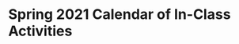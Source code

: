 # Spring 2021 Calendar of In-Class Activities {-}

\begin{longtable}{|l|l|l|l|p{.55\textwidth}|}
\hline
\textbf{Week}& \textbf{Activity}& \textbf{Day}& \textbf{Date}& \textbf{Activity} \\ \hline
\endhead
1& 1& M& 1/11& Martian Alphabet \\*
1& 1& W& 1/13& Martian Alphabet \\*
1& 1& F& 1/15& Martian Alphabet \\ \hline
2& 2& M& 1/18& Study Design (\textit{No class}) \\*
2& 2& W& 1/20& Study Design \\*
2& 2& F& 1/22& Study Design \\ \hline
3& 3& M& 1/25& What's the Probability? \\*
3& 3& W& 1/27& What's the Probability? \\*
3& 3& F& 1/29& What's the Probability? \\ \hline
4& 4& M& 2/1& IMDb Movie Reviews \\*
4& 4& W& 2/3& IMDb Movie Reviews \\*
4& 4& F& 2/5& IMDb Movie Reviews \\ \hline
5& 4& M& 2/8& Movie Profits \\*
5& 5& W& 2/10& Movie Profits \\*	
5& 5& F& 2/12& Movie Profits \\ \hline
6& 6& M& 2/15& Handedness of Male Boxers - Testing (\textit{No class})\\*
6& 6& W& 2/17& Handedness of Male Boxers - Testing \\*	
6& 6& F& 2/19& Handedness of Male Boxers - Testing \\ \hline
7& $-$& M$-$F& 2/22$-$2/26& \textbf{Exam 1} \\ \hline
8& 7& M& 3/1& Handedness of Male Boxers - Estimation \\*
8& 7& W& 3/3& Handedness of Male Boxers - Estimation \\*	
8& 7& F& 3/5& Handedness of Male Boxers - Estimation \\ \hline
9& 8& M& 3/8& Winter Sports Helmet Use and Head Injuries - Testing \\*
9& 8& W& 3/10& Winter Sports Helmet Use and Head Injuries - Testing \\*	
9& 8& F& 3/12& Winter Sports Helmet Use and Head Injuries - Testing \\ \hline
10& 9& M& 3/15& Winter Sports Helmet Use and Head Injuries - Estimation \\*
10& 9& W& 3/17& Winter Sports Helmet Use and Head Injuries - Estimation \\*
10& 9& F& 3/19& Winter Sports Helmet Use and Head Injuries - Estimation \\ \hline
11& 10& M& 3/22& COVID-19 and Air Pollution \\*
11& 10& W& 3/24& COVID-19 and Air Pollution \\*	
11& 10& F& 3/26& COVID-19 and Air Pollution \\ \hline
12& 11& M& 3/29& Weather Patterns and Record Snowfall \\*
12& 11& W& 3/31& Weather Patterns and Record Snowfall \\*
12& 11& F& 4/2& Weather Patterns and Record Snowfall  (\textit{No class})\\ \hline
13& 12& M& 4/5& Moneyball \\*
13& 12& W& 4/7& Moneyball \\*
13& 12& F& 4/9& Moneyball \\ \hline
14& $-$& M$-$F& 4/12$-$4/16& \textbf{Exam 2} \\ \hline
15& $-$& M$-$F& 4/19$-$4/23& Group Projects \\ \hline
\end{longtable}


